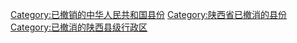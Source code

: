 [[Category:已撤销的中华人民共和国县份|Category:已撤销的中华人民共和国县份]]
[[Category:陕西省已撤消的县份|Category:陕西省已撤消的县份]]
[[Category:已撤消的陕西县级行政区|Category:已撤消的陕西县级行政区]]